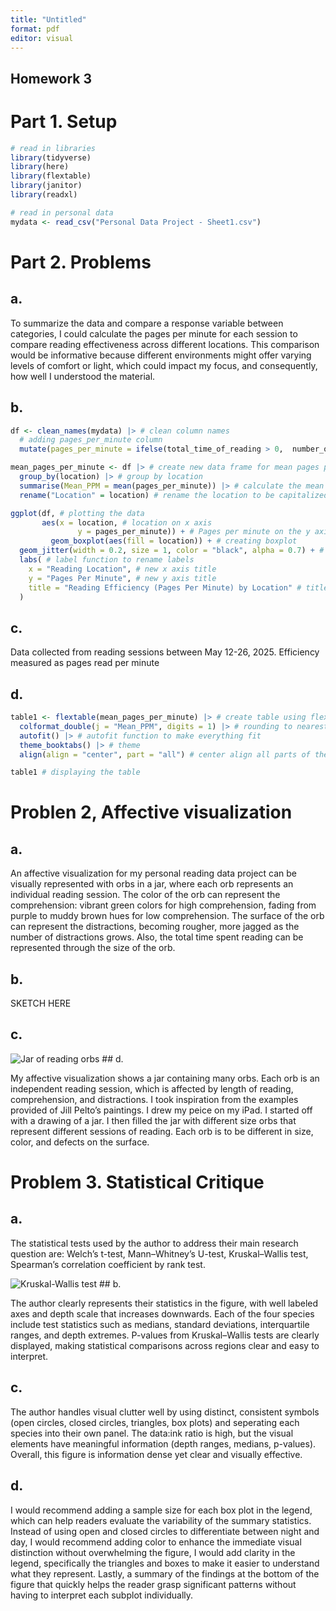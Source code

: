 ```yaml
---
title: "Untitled"
format: pdf
editor: visual
---
```


## Homework 3

# Part 1. Setup

```r
# read in libraries
library(tidyverse)
library(here)
library(flextable)
library(janitor)
library(readxl)

# read in personal data
mydata <- read_csv("Personal Data Project - Sheet1.csv")
```

# Part 2. Problems

## a.

To summarize the data and compare a response variable between categories, I could calculate the pages per minute for each session to compare reading effectiveness across different locations. This comparison would be informative because different environments might offer varying levels of comfort or light, which could impact my focus, and consequently, how well I understood the material.

## b.

```r
df <- clean_names(mydata) |> # clean column names
  # adding pages_per_minute column
  mutate(pages_per_minute = ifelse(total_time_of_reading > 0,  number_of_pages / total_time_of_reading, 0))

mean_pages_per_minute <- df |> # create new data frame for mean pages per minute
  group_by(location) |> # group by location
  summarise(Mean_PPM = mean(pages_per_minute)) |> # calculate the mean
  rename("Location" = location) # rename the location to be capitalized

ggplot(df, # plotting the data
       aes(x = location, # location on x axis
               y = pages_per_minute)) + # Pages per minute on the y axis
         geom_boxplot(aes(fill = location)) + # creating boxplot
  geom_jitter(width = 0.2, size = 1, color = "black", alpha = 0.7) + # adding the underlying data
  labs( # label function to rename labels
    x = "Reading Location", # new x axis title
    y = "Pages Per Minute", # new y axis title
    title = "Reading Efficiency (Pages Per Minute) by Location" # title for visualization
  )
```

## c.

Data collected from reading sessions between May 12-26, 2025. Efficiency measured as pages read per minute

## d.

```r
table1 <- flextable(mean_pages_per_minute) |> # create table using flextable
  colformat_double(j = "Mean_PPM", digits = 1) |> # rounding to nearest decimal
  autofit() |> # autofit function to make everything fit
  theme_booktabs() |> # theme
  align(align = "center", part = "all") # center align all parts of the table

table1 # displaying the table
```

# Problen 2, Affective visualization

## a. 

An affective visualization for my personal reading data project can be visually represented with orbs in a jar, where each orb represents an individual reading session. The color of the orb can represent the comprehension: vibrant green colors for high comprehension, fading from purple to muddy brown hues for low comprehension. The surface of the orb can represent the distractions, becoming rougher, more jagged as the number of distractions grows. Also, the total time spent reading can be represented through the size of the orb.

## b.
SKETCH HERE

## c.
![Jar of reading orbs](/Users/tanveersingh/github/ENVS-193DS_homework-03/IMG_0317.png)
## d.

My affective visualization shows a jar containing many orbs. Each orb is an independent reading session, which is affected by length of reading, comprehension, and distractions. I took inspiration from the examples provided of Jill Pelto's paintings. I drew my peice on my iPad. I started off with a drawing of a jar. I then filled the jar with different size orbs that represent different sessions of reading. Each orb is to be different in size, color, and defects on the surface.

# Problem 3. Statistical Critique

## a.

The statistical tests used by the author to address their main research question are: Welch’s t-test, Mann–Whitney’s U-test, Kruskal–Wallis test, Spearman’s correlation coefficient by rank test.

![Kruskal-Wallis test](/Users/tanveersingh/github/ENVS-193DS_homework-03/statistical_test.png)
## b.

The author clearly represents their statistics in the figure, with well labeled axes and depth scale that increases downwards. Each of the four species include test statistics such as medians, standard deviations, interquartile ranges, and depth extremes. P-values from Kruskal–Wallis tests are clearly displayed, making statistical comparisons across regions clear and easy to interpret.


## c.

The author handles visual clutter well by using distinct, consistent symbols (open circles, closed circles, triangles, box plots) and seperating each species into their own panel. The data:ink ratio is high, but the visual elements have meaningful information (depth ranges, medians, p-values). Overall, this figure is information dense yet clear and visually effective.

## d.

I would recommend adding a sample size for each box plot in the legend, which can help readers evaluate the variability of the summary statistics. Instead of using open and closed circles to differentiate between night and day, I would recommend adding color to enhance the immediate visual distinction without overwhelming the figure, I would add clarity in the legend, specifically the triangles and boxes to make it easier to understand what they represent. Lastly, a summary of the findings at the bottom of the figure that quickly helps the reader grasp significant patterns without having to interpret each subplot individually. 

